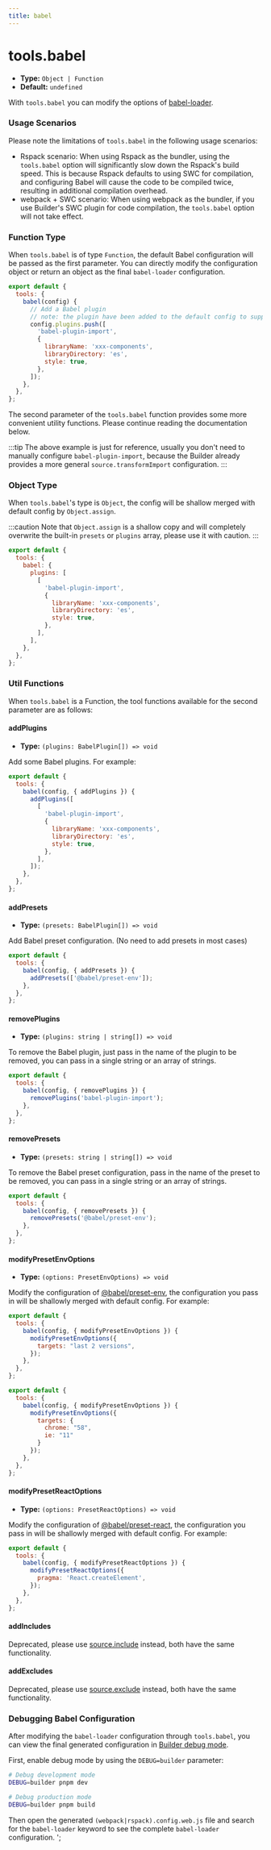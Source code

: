 ```yaml
---
title: babel
---
```


# tools.babel

- **Type:** `Object | Function`
- **Default:** `undefined`

With `tools.babel` you can modify the options of [babel-loader](https://github.com/babel/babel-loader).

### Usage Scenarios

Please note the limitations of `tools.babel` in the following usage scenarios:

- Rspack scenario: When using Rspack as the bundler, using the `tools.babel` option will significantly slow down the Rspack's build speed. This is because Rspack defaults to using SWC for compilation, and configuring Babel will cause the code to be compiled twice, resulting in additional compilation overhead.
- webpack + SWC scenario: When using webpack as the bundler, if you use Builder's SWC plugin for code compilation, the `tools.babel` option will not take effect.

### Function Type

When `tools.babel` is of type `Function`, the default Babel configuration will be passed as the first parameter. You can directly modify the configuration object or return an object as the final `babel-loader` configuration.

```js
export default {
  tools: {
    babel(config) {
      // Add a Babel plugin
      // note: the plugin have been added to the default config to support antd load on demand
      config.plugins.push([
        'babel-plugin-import',
        {
          libraryName: 'xxx-components',
          libraryDirectory: 'es',
          style: true,
        },
      ]);
    },
  },
};
```

The second parameter of the `tools.babel` function provides some more convenient utility functions. Please continue reading the documentation below.

:::tip
The above example is just for reference, usually you don't need to manually configure `babel-plugin-import`, because the Builder already provides a more general `source.transformImport` configuration.
:::

### Object Type

When `tools.babel`'s type is `Object`, the config will be shallow merged with default config by `Object.assign`.

:::caution
Note that `Object.assign` is a shallow copy and will completely overwrite the built-in `presets` or `plugins` array, please use it with caution.
:::

```js
export default {
  tools: {
    babel: {
      plugins: [
        [
          'babel-plugin-import',
          {
            libraryName: 'xxx-components',
            libraryDirectory: 'es',
            style: true,
          },
        ],
      ],
    },
  },
};
```

### Util Functions

When `tools.babel` is a Function, the tool functions available for the second parameter are as follows:

#### addPlugins

- **Type:** `(plugins: BabelPlugin[]) => void`

Add some Babel plugins. For example:

```js
export default {
  tools: {
    babel(config, { addPlugins }) {
      addPlugins([
        [
          'babel-plugin-import',
          {
            libraryName: 'xxx-components',
            libraryDirectory: 'es',
            style: true,
          },
        ],
      ]);
    },
  },
};
```

#### addPresets

- **Type:** `(presets: BabelPlugin[]) => void`

Add Babel preset configuration. (No need to add presets in most cases)

```js
export default {
  tools: {
    babel(config, { addPresets }) {
      addPresets(['@babel/preset-env']);
    },
  },
};
```

#### removePlugins

- **Type:** `(plugins: string | string[]) => void`

To remove the Babel plugin, just pass in the name of the plugin to be removed, you can pass in a single string or an array of strings.

```js
export default {
  tools: {
    babel(config, { removePlugins }) {
      removePlugins('babel-plugin-import');
    },
  },
};
```

#### removePresets

- **Type:** `(presets: string | string[]) => void`

To remove the Babel preset configuration, pass in the name of the preset to be removed, you can pass in a single string or an array of strings.

```js
export default {
  tools: {
    babel(config, { removePresets }) {
      removePresets('@babel/preset-env');
    },
  },
};
```

#### modifyPresetEnvOptions

- **Type:** `(options: PresetEnvOptions) => void`

Modify the configuration of [@babel/preset-env](https://babeljs.io/docs/en/babel-preset-env), the configuration you pass in will be shallowly merged with default config. For example:

```js
export default {
  tools: {
    babel(config, { modifyPresetEnvOptions }) {
      modifyPresetEnvOptions({
        targets: "last 2 versions",
      });
    },
  },
};
```

```js
export default {
  tools: {
    babel(config, { modifyPresetEnvOptions }) {
      modifyPresetEnvOptions({
        targets: {
          chrome: "58",
          ie: "11"
        }
      });
    },
  },
};
```

#### modifyPresetReactOptions

- **Type:** `(options: PresetReactOptions) => void`

Modify the configuration of [@babel/preset-react](https://babeljs.io/docs/en/babel-preset-react), the configuration you pass in will be shallowly merged with default config. For example:

```js
export default {
  tools: {
    babel(config, { modifyPresetReactOptions }) {
      modifyPresetReactOptions({
        pragma: 'React.createElement',
      });
    },
  },
};
```

#### addIncludes

Deprecated, please use [source.include](https://modernjs.dev/en/configure/app/source/include.html) instead, both have the same functionality.

#### addExcludes

Deprecated, please use [source.exclude](https://modernjs.dev/en/configure/app/source/exclude.html) instead, both have the same functionality.

### Debugging Babel Configuration

After modifying the `babel-loader` configuration through `tools.babel`, you can view the final generated configuration in [Builder debug mode](https://rsbuild.dev/guide/debug/debug-mode).

First, enable debug mode by using the `DEBUG=builder` parameter:

```bash
# Debug development mode
DEBUG=builder pnpm dev

# Debug production mode
DEBUG=builder pnpm build
```

Then open the generated `(webpack|rspack).config.web.js` file and search for the `babel-loader` keyword to see the complete `babel-loader` configuration.
';
